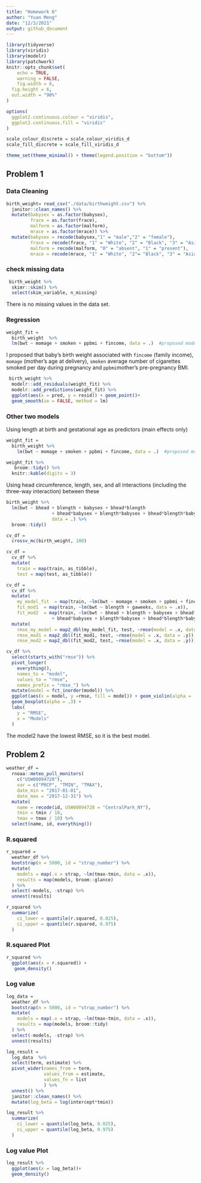 ```yaml
---
title: "Homework 6"
author: "Yuan Meng"
date: "12/3/2021"
output: github_document
---
```


```r
library(tidyverse)
library(viridis)
library(modelr)
library(patchwork)
knitr::opts_chunk$set(
	echo = TRUE,
	warning = FALSE,
	fig.width = 8, 
  fig.height = 6,
  out.width = "90%"
)

options(
  ggplot2.continuous.colour = "viridis",
  ggplot2.continuous.fill = "viridis"
)

scale_colour_discrete = scale_colour_viridis_d
scale_fill_discrete = scale_fill_viridis_d

theme_set(theme_minimal() + theme(legend.position = "bottom"))
```

## Problem 1

### Data Cleaning

```r
birth_weight= read_csv("./data/birthweight.csv") %>% 
  janitor::clean_names() %>% 
  mutate(babysex = as.factor(babysex),
         frace = as.factor(frace),
         malform = as.factor(malform),
         mrace = as.factor(mrace)) %>% 
  mutate(babysex = recode(babysex,"1" = "male","2" = "female"),
         frace = recode(frace, "1" = "White", "2" = "Black", "3" = "Asian", "4" = "Puerto Rican", "8" = "Other",                        "9" = "Unknown"),
         malform = recode(malform, "0" = "absent", "1" = "present"),
         mrace = recode(mrace, "1" = "White", "2"= "Black", "3" = "Asian", "4" = "Puerto Rican", "8" = "Other"))
```

### check missing data

```r
 birth_weight %>% 
  skimr::skim() %>% 
  select(skim_variable, n_missing)
```

There is no missing values in the data set. 

### Regression

```r
weight_fit = 
  birth_weight  %>% 
  lm(bwt ~ momage + smoken + ppbmi + fincome, data = .)  #proposed model
```
I proposed that baby’s birth weight associated with `fincome` (family income), `momage` (mother's age at delivery), `smoken` average number of cigarettes smoked per day during pregnancy and `ppbmi`mother’s pre-pregnancy BMI. 

```r
 birth_weight %>% 
  modelr::add_residuals(weight_fit) %>% 
  modelr::add_predictions(weight_fit) %>% 
  ggplot(aes(x = pred, y = resid)) + geom_point()+
  geom_smooth(se = FALSE, method = lm)
```

### Other two models

Using length at birth and gestational age as predictors (main effects only)
```r
weight_fit = 
  birth_weight %>% 
    lm(bwt ~ momage + smoken + ppbmi + fincome, data = .)  #proposed model
```

```r
weight_fit %>% 
   broom::tidy() %>% 
  knitr::kable(digits = 3)
```

Using head circumference, length, sex, and all interactions (including the three-way interaction) between these

```r
birth_weight %>% 
  lm(bwt ~ bhead + blength + babysex + bhead*blength 
                 + bhead*babysex + blength*babysex + bhead*blength*babysex, 
                 data = .) %>%
  broom::tidy() 
```

```r
cv_df = 
  crossv_mc(birth_weight, 100) 
```

```r
cv_df =
  cv_df %>% 
  mutate(
    train = map(train, as_tibble),
    test = map(test, as_tibble))
```

```r
cv_df = 
  cv_df %>% 
  mutate(
    my_model_fit  = map(train, ~lm(bwt ~ momage + smoken + ppbmi + fincome, data =  birth_weight)),
    fit_mod1  = map(train, ~lm(bwt ~ blength + gaweeks, data = .x)),
    fit_mod2  = map(train, ~lm(bwt ~ bhead + blength + babysex + bhead*blength 
                 + bhead*babysex + blength*babysex + bhead*blength*babysex, data = .x))) %>% 
  mutate(
    rmse_my_model = map2_dbl(my_model_fit, test, ~rmse(model = .x, data = .y)),
    rmse_mod1 = map2_dbl(fit_mod1, test, ~rmse(model = .x, data = .y)),
    rmse_mod2 = map2_dbl(fit_mod2, test, ~rmse(model = .x, data = .y)))
```

```r
cv_df %>% 
  select(starts_with("rmse")) %>% 
  pivot_longer(
    everything(),
    names_to = "model", 
    values_to = "rmse",
    names_prefix = "rmse_") %>% 
  mutate(model = fct_inorder(model)) %>% 
  ggplot(aes(x = model, y =rmse, fill = model)) + geom_violin(alpha = .5) + 
  geom_boxplot(alpha = .3) +
  labs(
    y = "RMSE",
    x = "Models"
  )
```

The model2 have the lowest RMSE, so it is the best model. 

## Problem 2

```r
weather_df = 
  rnoaa::meteo_pull_monitors(
    c("USW00094728"),
    var = c("PRCP", "TMIN", "TMAX"), 
    date_min = "2017-01-01",
    date_max = "2017-12-31") %>%
  mutate(
    name = recode(id, USW00094728 = "CentralPark_NY"),
    tmin = tmin / 10,
    tmax = tmax / 10) %>%
  select(name, id, everything())
```


### R.squared

```r
r_squared = 
  weather_df %>% 
  bootstrap(n = 5000, id = "strap_number") %>% 
  mutate(
    models = map(.x = strap, ~lm(tmax~tmin, data = .x)),
    results = map(models, broom::glance)
  ) %>% 
  select(-models, -strap) %>% 
  unnest(results) 

```


```r
r_squared %>% 
  summarize(
    ci_lower = quantile(r.squared, 0.025),
    ci_upper = quantile(r.squared, 0.975)
  )
```
### R.squared Plot

```r
r_squared %>% 
  ggplot(aes(x = r.squared)) + 
   geom_density() 
```
 
### Log value 

```r
log_data = 
  weather_df %>% 
  bootstrap(n = 5000, id = "strap_number") %>% 
  mutate(
    models = map(.x = strap, ~lm(tmax~tmin, data = .x)),
    results = map(models, broom::tidy)
  ) %>% 
  select(-models, -strap) %>%
  unnest(results)
```


```r
log_result = 
  log_data  %>% 
  select(term, estimate) %>% 
  pivot_wider(names_from = term, 
              values_from = estimate,
              values_fn = list
              ) %>% 
  unnest() %>% 
  janitor::clean_names() %>% 
  mutate(log_beta = log(intercept*tmin))
```

```r
log_result %>% 
  summarize(
    ci_lower = quantile(log_beta, 0.025),
    ci_upper = quantile(log_beta, 0.975)
  )
```

### Log value Plot

```r
log_result %>% 
  ggplot(aes(x = log_beta))+  
  geom_density()
```

